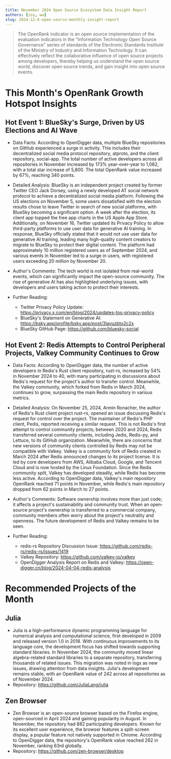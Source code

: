 ```yaml
---
title: November 2024 Open Source Ecosystem Data Insight Report
authors: [zsy, ww]
slug: 2024-12-6-open-source-monthly-insight-report
---
```


> The OpenRank indicator is an open source implementation of the evaluation indicators in the "Information Technology Open Source Governance" series of standards of the Electronic Standards Institute of the Ministry of Industry and Information Technology. It can effectively reflect the collaborative influence of open source projects among developers, thereby helping us understand the open source world, discover open source trends, and gain insight into open source events.

# This Month's OpenRank Growth Hotspot Insights

## Hot Event 1: BlueSky's Surge, Driven by US Elections and AI Wave

- Data Facts: According to OpenDigger data, multiple BlueSky repositories on GitHub experienced a surge in activity. This includes their decentralized social media protocol repository, atproto, and the client repository, social-app. The total number of active developers across all repositories in November increased by 173% year-over-year to 1,082, with a total star increase of 5,800. The total OpenRank value increased by 67%, reaching 340 points.

- Detailed Analysis: BlueSky is an independent project created by former Twitter CEO Jack Dorsey, using a newly developed AT social network protocol to achieve a decentralized social media platform. Following the US elections on November 5, some users dissatisfied with the election results chose to leave Twitter in search of new social platforms, with BlueSky becoming a significant option. A week after the election, its client app topped the free app charts in the US Apple App Store. Additionally, on November 16, Twitter updated its Privacy Policy to allow third-party platforms to use user data for generative AI training. In response, BlueSky officially stated that it would not use user data for generative AI training, leading many high-quality content creators to migrate to BlueSky to protect their digital content. The platform had approximately 10 million registered users as of September 2024, and various events in November led to a surge in users, with registered users exceeding 20 million by November 20.

- Author's Comments: The tech world is not isolated from real-world events, which can significantly impact the open-source community. The rise of generative AI has also highlighted underlying issues, with developers and users taking action to protect their interests.

- Further Reading:
  - Twitter Privacy Policy Update: https://privacy.x.com/en/blog/2024/updates-tos-privacy-policy
  - BlueSky's Statement on Generative AI: https://bsky.app/profile/bsky.app/post/3layuzbto2c2x
  - BlueSky GitHub Page: https://github.com/bluesky-social

## Hot Event 2: Redis Attempts to Control Peripheral Projects, Valkey Community Continues to Grow

- Data Facts: According to OpenDigger data, the number of active developers in Redis's Rust client repository, rust-rs, increased by 54% in November 2024 to 40, with many participating in discussions about Redis's request for the project's author to transfer control. Meanwhile, the Valkey community, which forked from Redis in March 2024, continues to grow, surpassing the main Redis repository in various metrics.

- Detailed Analysis: On November 25, 2024, Armin Ronacher, the author of Redis's Rust client project rust-rs, opened an issue discussing Redis's request for control over the project. The maintainer of Redis's PHP client, Pedis, reported receiving a similar request. This is not Redis's first attempt to control community projects; between 2020 and 2024, Redis transferred several community clients, including Jedis, Redis-py, and Lettuce, to its GitHub organization. Meanwhile, there are concerns that new versions of community clients controlled by Redis may not be compatible with Valkey. Valkey is a community fork of Redis created in March 2024 after Redis announced changes to its project license. It is led by core developers from AWS, Alibaba Cloud, Google, and Tencent Cloud and is now hosted by the Linux Foundation. Since the Redis community split, Valkey has developed steadily, while Redis has become less active. According to OpenDigger data, Valkey's main repository OpenRank reached 71 points in November, while Redis's main repository dropped from 62 points in March to 27 points.

- Author's Comments: Software ownership involves more than just code; it affects a project's sustainability and community trust. When an open-source project's ownership is transferred to a commercial company, community members often worry about the project's neutrality and openness. The future development of Redis and Valkey remains to be seen.

- Further Reading:
  - redis-rs Repository Discussion Issue: https://github.com/redis-rs/redis-rs/issues/1419
  - Valkey Repository: https://github.com/valkey-io/valkey
  - OpenDigger Analysis Report on Redis and Valkey: https://open-digger.cn/blog/2024-04-04-redis-analysis

# Recommended Projects of the Month

## Julia

- Julia is a high-performance dynamic programming language for numerical analysis and computational science, first developed in 2009 and released version 1.0 in 2018. With continuous improvements to its language core, the development focus has shifted towards supporting standard libraries. In November 2024, the community moved linear algebra-related standard libraries to a separate repository, transferring thousands of related issues. This migration was noted in logs as new issues, drawing attention from data insights. Julia's development remains stable, with an OpenRank value of 242 across all repositories as of November 2024.
- Repository: https://github.com/JuliaLang/julia

## Zen Browser

- Zen Browser is an open-source browser based on the Firefox engine, open-sourced in April 2024 and gaining popularity in August. In November, the repository had 882 participating developers. Known for its excellent user experience, the browser features a split-screen display, a popular feature not natively supported in Chrome. According to OpenDigger data, the repository's OpenRank value reached 262 in November, ranking 63rd globally.
- Repository: https://github.com/zen-browser/desktop
